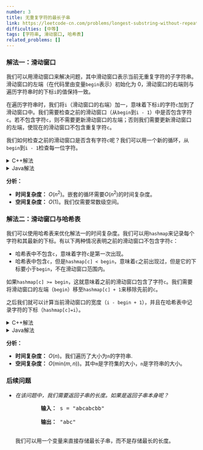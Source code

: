```yaml
---
number: 3
title: 无重复字符的最长子串
link: https://leetcode-cn.com/problems/longest-substring-without-repeating-characters/
difficulties: [中等]
tags: [字符串, 滑动窗口, 哈希表]
related_problems: []
---
```


<h3 id="solution_1">解法一：滑动窗口</h3>

我们可以用滑动窗口来解决问题，其中滑动窗口表示当前无重复字符的子字符串。滑动窗口的左端（在代码里由变量`begin`表示）初始化为 0，滑动窗口的右端则与遍历字符串时的下标`i`的值保持一致。

在遍历字符串时，我们将`i`（滑动窗口的右端）加一，意味着下标`i`的字符`c`加到了滑动窗口中。我们需要检查之前的滑动窗口（从`begin`到`i - 1`）中是否包含字符`c`。若不包含字符`c`，则不需要更新滑动窗口的左端；否则我们需要更新滑动窗口的左端，使现在的滑动窗口不包含重复字符`c`。

我们如何检查之前的滑动窗口是否含有字符`c`呢？我们可以用一个新的循环，从`begin`到`i - 1`检查每一位字符。

<details class="code-details">
    <summary>C++解法</summary>

```cpp
class Solution {
public:
    int lengthOfLongestSubstring(string s) {
        int longest = 0, n = s.length(), begin = 0;

        for (int i = 0; i < n; i++) {
            char c = s[i];
            for (int j = begin; j < i; j++) {
                if (s[j] == c) {
                    begin = j + 1;
                }
            }
            longest = max(longest, i - begin + 1);
        }

        return longest;
    }
};
```

</details>

<details class="code-details">
    <summary>Java解法</summary>

```java
class Solution {
    public int lengthOfLongestSubstring(String s) {
        int longest = 0, n = s.length(), begin = 0;

        for (int i = 0; i < n; i++) {
            char c = s.charAt(i);
            for (int j = begin; j < i; j++) {
                if (s.charAt(j) == c) {
                    begin = j + 1;
                }
            }
            longest = Math.max(longest, i - begin + 1);
        }

        return longest;
    }
}
```

</details>

**分析：**

- **时间复杂度：** $O(n^2)$。嵌套的循环需要$O(n^2)$的时间复杂度。
- **空间复杂度：** $O(1)$。我们仅需要常数级空间。

<h3 id="solution_2">解法二：滑动窗口与哈希表</h3>

我们可以使用哈希表来优化解法一的时间复杂度。我们可以用`hashmap`来记录每个字符和其最新的下标。有以下两种情况表明之前的滑动窗口不包含字符`c`：

- 哈希表中不包含`c`，意味着字符`c`是第一次出现。
- 哈希表中包含`c`，但是`hashmap[c] < begin`，意味着`c`之前出现过，但是它的下标要小于`begin`，不在滑动窗口范围内。

如果`hashmap[c] >= begin`，这就意味着之前的滑动窗口包含了字符`c`。我们需要将滑动窗口的左端（`begin`）移至`hashmap[c] + 1`来移除先前的`c`。

之后我们就可以计算当前滑动窗口的宽度（`i - begin + 1`），并且在哈希表中记录字符的下标（`hashmap[c]=i`）。

<details class="code-details">
    <summary>C++解法</summary>

```cpp
class Solution {
public:
    int lengthOfLongestSubstring(string s) {
        unordered_map<char, int> hashmap;
        int longest = 0, n = s.length(), begin = 0;

        for (int i = 0; i < n; i++) {
            char c = s[i];
            if (hashmap.count(c) > 0 && hashmap[c] >= begin) {
                begin = hashmap[c] + 1;
            }
            longest = max(longest, i - begin + 1);
            hashmap[c] = i;
        }

        return longest;
    }
};
```

</details>

<details class="code-details">
    <summary>Java解法</summary>

```java
class Solution {
    public int lengthOfLongestSubstring(String s) {
        Map<Character, Integer> hashmap = new HashMap<>();
        int longest = 0, n = s.length(), begin = 0;

        for (int i = 0; i < n; i++) {
            char c = s.charAt(i);
            if (hashmap.containsKey(c) && hashmap.get(c) >= begin) {
                begin = hashmap.get(c) + 1;
            }
            longest = Math.max(longest, i - begin + 1);
            hashmap.put(c, i);
        }

        return longest;
    }
}
```

</details>

**分析：**

- **时间复杂度：** $O(n)$。我们遍历了大小为`n`的字符串.
- **空间复杂度：** $O(\text{min}(m,n))$。其中`m`是字符集的大小，`n`是字符串的大小。

<div id="follow-up">
  <h3>后续问题</h3>
  <ul className="follow-up-list">
    <li>
      <i>在该问题中，我们需要返回子串的长度。如果是返回子串本身呢？</i>
      <pre>
        <strong>输入：</strong> s = "abcabcbb" <br />
        <strong>输出：</strong> "abc"
      </pre>
      <p>我们可以用一个变量来直接存储最长子串，而不是存储最长的长度。</p>
    </li>
  </ul>
</div>
